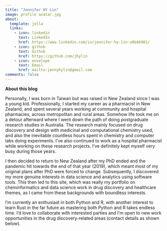 ```yaml
---
title: "Jennifer HY Lin"
image: profile avatar.jpg
about:
  template: jolla
  links:
    - icon: linkedin
      text: LinkedIn
      href: https://www.linkedin.com/in/jennifer-hy-lin-a9b86981/
    - icon: github
      text: Github
      href: https://github.com/jhylin
    - icon: envelope
      text: Email
      href: mailto:jennyhylin@gmail.com
comments: false
---
```


**About this blog**

Personally, I was born in Taiwan but was raised in New Zealand since I was a young kid. Professionally, I started my career as a pharmacist in New Zealand, and spent several years working at community and hospital pharmacies, across metropolitan and rural areas. Somehow life took me on a detour afterward where I went down the path of doing postgraduate research studies in Australia. The research mainly focused on drug discovery and design with medicinal and computational chemistry used, and also the inevitable countless hours spent in chemistry and computer labs doing experiments. I've also continued to work as a hospital pharmacist while working on these research projects. I've definitely kept myself very busy during those years.

I then decided to return to New Zealand after my PhD ended and the pandemic hit towards the end of that year (2019), which meant most of my original plans after PhD were forced to change. Subsequently, I discovered my more genuine interests in data science and analytics using software tools. This then led to this site, which was really my portfolio on cheminformatics and data science work in drug discovery and healthcare themes, as I came from these backgrounds with boundless interests.

I'm currently an enthusiast in both Python and R, with another interest to learn Rust in the far future as mastering both Python and R takes endless time. I'd love to collaborate with interested parties and I'm open to new work opportunities in the drug discovery-related areas (contact details as shown below).
